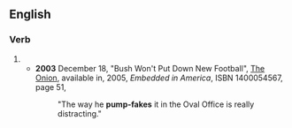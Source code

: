 ==English==
===Verb===
{{en-verb|pump-fak|ing|inf=to [[pump]]-[[fake]]}}
#{{rfdef}}
#*'''2003''' December 18, "Bush Won't Put Down New Football", [[w:The Onion|The Onion]], available in, 2005, ''Embedded in America'', ISBN 1400054567, page 51,
#*:"The way he '''pump-fakes''' it in the Oval Office is really distracting."